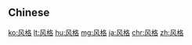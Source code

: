 {{also|風格}}
==Chinese==
{{zh-see|風格}}

[[ko:风格]]
[[lt:风格]]
[[hu:风格]]
[[mg:风格]]
[[ja:风格]]
[[chr:风格]]
[[zh:风格]]